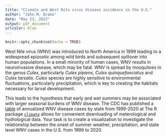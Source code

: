 ```yaml
---
title: "Climate and West Nile virus disease incidence in the U.S."
author: "John M. Drake"
date: "May 23, 2022"
output: pdf_document
urlcolor: blue
---
```


```r
knitr::opts_chunk$set(echo = TRUE)
```

West Nile virus (WNV) was introduced to North America in 1999 leading to a widespread epizootic among wild birds and subsequent spillover into human populations.
In a small minority of human cases, WNV results in neuroinvasive disease, which may be fatal.
WNV is spread by mosquitoes in the genus *Culex*, particularly *Culex pipiens*, *Culex quinquefasciatus* and *Culex tarsalis*.
*Culex* species are highly sensitive to environmental fluctuations, particularly precipitation, which is key to creating the habitats necessary for larval development.

This leads to the hypothesis that early and wet summers may be associated with larger seasonal burdens of WNV disease.
The CDC has published a [table](https://www.cdc.gov/westnile/statsmaps/cumMapsData.html#eight) of annualized WNV disease cases by state from 1999-2020 at 
The R package [`climate`](https://cran.r-project.org/web/packages/climate/vignettes/getstarted.html) allows for convenient downloading of meterological and hydrological data.
Your task is to create a visualization to investigate the relationship between the onset of summer weather, precipitation, and state level WNV cases in the U.S. from 1999 to 2020.